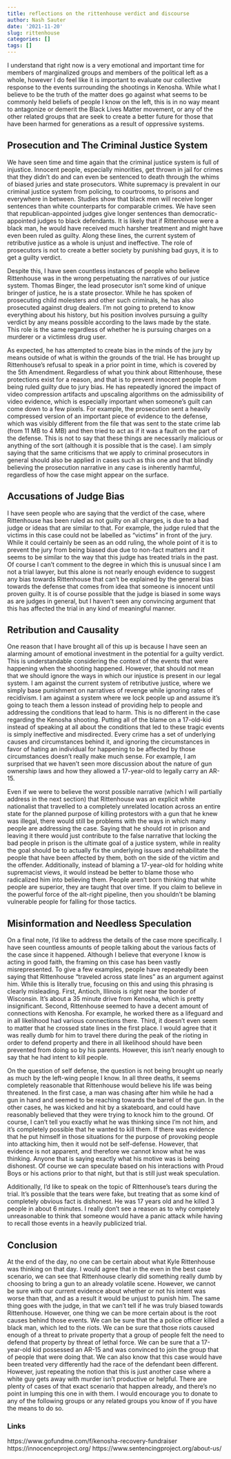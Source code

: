 ```yaml
---
title: reflections on the rittenhouse verdict and discourse
author: Nash Sauter
date: '2021-11-20'
slug: rittenhouse
categories: []
tags: []
---
```


I understand that right now is a very emotional and important time for members of marginalized groups and members of the political left as a whole, however I do feel like it is important to evaluate our collective response to the events surrounding the shootings in Kenosha. While what I believe to be the truth of the matter does go against what seems to be commonly held beliefs of people I know on the left, this is in no way meant to antagonize or demerit the Black Lives Matter movement, or any of the other related groups that are seek to create a better future for those that have been harmed for generations as a result of oppressive systems.

## Prosecution and The Criminal Justice System

We have seen time and time again that the criminal justice system is full of injustice. Innocent people, especially minorities, get thrown in jail for crimes that they didn’t do and can even be sentenced to death through the whims of biased juries and state prosecutors. White supremacy is prevalent in our criminal justice system from policing, to courtrooms, to prisons and everywhere in between. Studies show that black men will receive longer sentences than white counterparts for comparable crimes. We have seen that republican-appointed judges give longer sentences than democratic-appointed judges to black defendants. It is likely that if Rittenhouse were a black man, he would have received much harsher treatment and might have even been ruled as guilty. Along these lines, the current system of retributive justice as a whole is unjust and ineffective. The role of prosecutors is not to create a better society by punishing bad guys, it is to get a guilty verdict. 

Despite this, I have seen countless instances of people who believe Rittenhouse was in the wrong perpetuating the narratives of our justice system. Thomas Binger, the lead prosecutor isn’t some kind of unique bringer of justice, he is a state prosector. While he has spoken of prosecuting child molesters and other such criminals, he has also prosecuted against drug dealers. I’m not going to pretend to know everything about his history, but his position involves pursuing a guilty verdict by any means possible according to the laws made by the state. This role is the same regardless of whether he is pursuing charges on a murderer or a victimless drug user. 

As expected, he has attempted to create bias in the minds of the jury by means outside of what is within the grounds of the trial. He has brought up Rittenhouse’s refusal to speak in a prior point in time, which is covered by the 5th Amendment. Regardless of what you think about Rittenhouse, these protections exist for a reason, and that is to prevent innocent people from being ruled guilty due to jury bias. He has repeatedly ignored the impact of video compression artifacts and upscaling algorithms on the admissibility of video evidence, which is especially important when someone’s guilt can come down to a few pixels. For example, the prosecution sent a heavily compressed version of an important piece of evidence to the defense, which was visibly different from the file that was sent to the state crime lab (from 11 MB to 4 MB) and then tried to act as if it was a fault on the part of the defense. This is not to say that these things are necessarily malicious or anything of the sort (although it is possible that is the case). I am simply saying that the same criticisms that we apply to criminal prosecutors in general should also be applied in cases such as this one and that blindly believing the prosecution narrative in any case is inherently harmful, regardless of how the case might appear on the surface.

## Accusations of Judge Bias

I have seen people who are saying that the verdict of the case, where Rittenhouse has been ruled as not guilty on all charges, is due to a bad judge or ideas that are similar to that. For example, the judge ruled that the victims in this case could not be labelled as “victims” in front of the jury. While it could certainly be seen as an odd ruling, the whole point of it is to prevent the jury from being biased due due to non-fact matters and it seems to be similar to the way that this judge has treated trials in the past. Of course I can’t comment to the degree in which this is unusual since I am not a trial lawyer, but this alone is not nearly enough evidence to suggest any bias towards Rittenhouse that can’t be explained by the general bias towards the defense that comes from idea that someone is innocent until proven guilty. It is of course possible that the judge is biased in some ways as are judges in general, but I haven’t seen any convincing argument that this has affected the trial in any kind of meaningful manner.

## Retribution and Causality

One reason that I have brought all of this up is because I have seen an alarming amount of emotional investment in the potential for a guilty verdict. This is understandable considering the context of the events that were happening when the shooting happened. However, that should not mean that we should ignore the ways in which our injustice is present in our legal system. I am against the current system of retributive justice, where we simply base punishment on narratives of revenge while ignoring rates of recidivism. I am against a system where we lock people up and assume it’s going to teach them a lesson instead of providing help to people and addressing the conditions that lead to harm. This is no different in the case regarding the Kenosha shooting. Putting all of the blame on a 17-old-kid instead of speaking at all about the conditions that led to these tragic events is simply ineffective and misdirected. Every crime has a set of underlying causes and circumstances behind it, and ignoring the circumstances in favor of hating an individual for happening to be affected by those circumstances doesn’t really make much sense. For example, I am surprised that we haven’t seen more discussion about the nature of gun ownership laws and how they allowed a 17-year-old to legally carry an AR-15.

Even if we were to believe the worst possible narrative (which I will partially address in the next section) that Rittenhouse was an explicit white nationalist that travelled to a completely unrelated location across an entire state for the planned purpose of killing protestors with a gun that he knew was illegal, there would still be problems with the ways in which many people are addressing the case. Saying that he should rot in prison and leaving it there would just contribute to the false narrative that locking the bad people in prison is the ultimate goal of a justice system, while in reality the goal should be to actually fix the underlying issues and rehabilitate the people that have been affected by them, both on the side of the victim and the offender. Additionally, instead of blaming a 17-year-old for holding white supremacist views, it would instead be better to blame those who radicalized him into believing them. People aren’t born thinking that white people are superior, they are taught that over time. If you claim to believe in the powerful force of the alt-right pipeline, then you shouldn’t be blaming vulnerable people for falling for those tactics.

## Misinformation and Needless Speculation

On a final note, I’d like to address the details of the case more specifically. I have seen countless amounts of people talking about the various facts of the case since it happened. Although I believe that everyone I know is acting in good faith, the framing on this case has been vastly misrepresented. To give a few examples, people have repeatedly been saying that Rittenhouse “traveled across state lines” as an argument against him. While this is literally true, focusing on this and using this phrasing is clearly misleading. First, Antioch, Illinois is right near the border of Wisconsin. It’s about a 35 minute drive from Kenosha, which is pretty insignificant. Second, Rittenhouse seemed to have a decent amount of connections with Kenosha. For example, he worked there as a lifeguard and in all likelihood had various connections there. Third, it doesn’t even seem to matter that he crossed state lines in the first place. I would agree that it was really dumb for him to travel there during the peak of the rioting in order to defend property and there in all likelihood should have been prevented from doing so by his parents. However, this isn’t nearly enough to say that he had intent to kill people.

On the question of self defense, the question is not being brought up nearly as much by the left-wing people I know. In all three deaths, it seems completely reasonable that Rittenhouse would believe his life was being threatened. In the first case, a man was chasing after him while he had a gun in hand and seemed to be reaching towards the barrel of the gun. In the other cases, he was kicked and hit by a skateboard, and could have reasonably believed that they were trying to knock him to the ground. Of course, I can’t tell you exactly what he was thinking since I’m not him, and it’s completely possible that he wanted to kill them. If there was evidence that he put himself in those situations for the purpose of provoking people into attacking him, then it would not be self-defense. However, that evidence is not apparent, and therefore we cannot know what he was thinking. Anyone that is saying exactly what his motive was is being dishonest. Of course we can speculate based on his interactions with Proud Boys or his actions prior to that night, but that is still just weak speculation.

Additionally, I’d like to speak on the topic of Rittenhouse’s tears during the trial. It’s possible that the tears were fake, but treating that as some kind of completely obvious fact is dishonest. He was 17 years old and he killed 3 people in about 6 minutes. I really don’t see a reason as to why completely unreasonable to think that someone would have a panic attack while having to recall those events in a heavily publicized trial.

## Conclusion

At the end of the day, no one can be certain about what Kyle Rittenhouse was thinking on that day. I would agree that in the even in the best case scenario, we can see that Rittenhouse clearly did something really dumb by choosing to bring a gun to an already volatile scene. However, we cannot be sure with our current evidence about whether or not his intent was worse than that, and as a result it would be unjust to punish him. The same thing goes with the judge, in that we can't tell if he was truly biased towards Rittenhouse. However, one thing we can be more certain about is the root causes behind those events. We can be sure that the a police officer killed a black man, which led to the riots. We can be sure that those riots caused enough of a threat to private property that a group of people felt the need to defend that property by threat of lethal force. We can be sure that a 17-year-old kid possessed an AR-15 and was convinced to join the group that of people that were doing that. We can also know that this case would have been treated very differently had the race of the defendant been different. However, just repeating the notion that this is just another case where a white guy gets away with murder isn't productive or helpful. There are plenty of cases of that exact scenario that happen already, and there's no point in lumping this one in with them. I would encourage you to donate to any of the following groups or any related groups you know of if you have the means to do so.

### Links
https://www.gofundme.com/f/kenosha-recovery-fundraiser
https://innocenceproject.org/
https://www.sentencingproject.org/about-us/